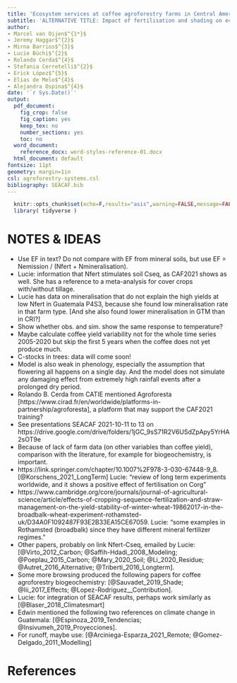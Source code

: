 ```yaml
---
title: 'Ecosystem services at coffee agroforestry farms in Central America: Estimation using CAF2021'
subtitle: 'ALTERNATIVE TITLE: Impact of fertilisation and shading on ecosystem services and disservices at coffee agroforestry farms in Costa Rica and Guatemala: A modelling study using CAF2021'
author:
- Marcel van Oijen$^{1*}$
- Jeremy Haggar$^{2}$
- Mirna Barrios$^{3}$
- Lucie Büchi$^{2}$
- Rolando Cerda$^{4}$
- Stefania Cerretelli$^{2}$
- Erick López$^{5}$
- Elias de Melo$^{4}$
- Alejandra Ospina$^{4}$
date: '`r Sys.Date()`'
output:
  pdf_document:
    fig_crop: false
    fig_caption: yes
    keep_tex: no
    number_sections: yes
    toc: no
  word_document:
    reference_docx: word-styles-reference-01.docx
  html_document: default
fontsize: 11pt
geometry: margin=1in
csl: agroforestry-systems.csl
bibliography: SEACAF.bib
---
```


```r
  knitr::opts_chunk$set(echo=F,results="asis",warning=FALSE,message=FALSE)
  library( tidyverse )
```

# NOTES & IDEAS

- Use EF in text? Do not compare with EF from mineral soils, but use EF = Nemission / (Nfert + Nmineralisation).
- Lucie: information that Nfert stimulates soil Cseq, as CAF2021 shows as well. She has a reference to a meta-analysis for cover crops with/without tillage.
- Lucie has data on mineralisation that do not explain the high yields at low Nfert in Guatemala P4S3, because she found low mineralisation rate in that farm type. [And she also found lower mineralisation in GTM than in CRI?]
- Show whether obs. and sim. show the same response to temperature?
- Maybe calculate coffee yield variability not for the whole time series 2005-2020 but skip the first 5 years when the coffee does not yet produce much.
- C-stocks in trees: data will come soon!
- Model is also weak in phenology, especially the assumption that flowering all happens on a single day. And the model does not simulate any damaging effect from extremely high rainfall events after a prolonged dry period.
- Rolando B. Cerda from CATIE mentioned Agroforesta [https://www.cirad.fr/en/worldwide/platforms-in-partnership/agroforesta], a platform that may support the CAF2021 training? 
- See presentations SEACAF 2021-10-11 to 13 on https://drive.google.com/drive/folders/1jGC_9sS71R2V6USdZpApy5YrHA2sOT9e 
- Because of lack of farm data (on other variables than coffee yield), comparison with the literature, for example for biogeochemistry, is important. 
- https://link.springer.com/chapter/10.1007%2F978-3-030-67448-9_8. [@Korschens_2021_LongTerm] Lucie: "review of long term experiments worldwide, and it shows a positive effect of fertilisation on Corg"
- https://www.cambridge.org/core/journals/journal-of-agricultural-science/article/effects-of-cropping-sequence-fertilization-and-straw-management-on-the-yield-stability-of-winter-wheat-19862017-in-the-broadbalk-wheat-experiment-rothamsted-uk/D34A0F1092487F93E2B33EA15CE67059. Lucie: "some examples in Rothamsted (broadbalk) since they have different mineral fertilizer regimes."
- Other papers, probably on link Nfert-Cseq, emailed by Lucie: [@Virto_2012_Carbon; @Saffih-Hdadi_2008_Modeling; @Poeplau_2015_Carbon; @Mary_2020_Soil; @Li_2020_Residue; @Autret_2016_Alternative; @Triberti_2016_Longterm].
- Some more browsing produced the following papers for coffee agroforestry biogeochemistry: [@Sauvadet_2019_Shade; @Iii_2017_Effects; @Lopez-Rodriguez__Contribution].
- Lucie: for integration of SEACAF results, perhaps work similarly as [@Blaser_2018_Climatesmart]
- Edwin mentioned the following two references on climate change in Guatemala: [@Espinoza_2019_Tendencias; @Insivumeh_2019_Proyecciones].
- For runoff, maybe use: [@Arciniega-Esparza_2021_Remote; @Gomez-Delgado_2011_Modelling]

# References {-}
